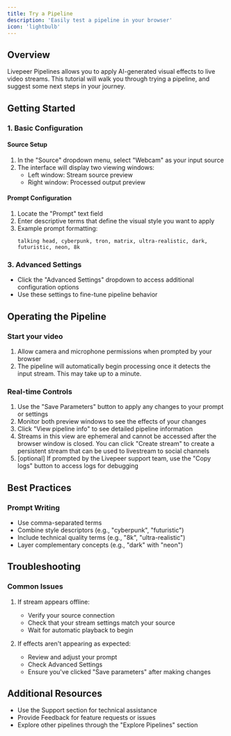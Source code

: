 ```yaml
---
title: Try a Pipeline
description: 'Easily test a pipeline in your browser'
icon: 'lightbulb'
---
```


## Overview
Livepeer Pipelines allows you to apply AI-generated visual effects to live video streams. This tutorial will walk you through trying a pipeline, and suggest some next steps in your journey.

## Getting Started

### 1. Basic Configuration

#### Source Setup
1. In the "Source" dropdown menu, select "Webcam" as your input source
2. The interface will display two viewing windows:
   - Left window: Stream source preview
   - Right window: Processed output preview

#### Prompt Configuration
1. Locate the "Prompt" text field
2. Enter descriptive terms that define the visual style you want to apply
3. Example prompt formatting:
   ```
   talking head, cyberpunk, tron, matrix, ultra-realistic, dark, futuristic, neon, 8k
   ```

### 3. Advanced Settings
- Click the "Advanced Settings" dropdown to access additional configuration options
- Use these settings to fine-tune pipeline behavior

## Operating the Pipeline

### Start your video
1. Allow camera and microphone permissions when prompted by your browser
2. The pipeline will automatically begin processing once it detects the input stream. This may take up to a minute.

### Real-time Controls
1. Use the "Save Parameters" button to apply any changes to your prompt or settings
2. Monitor both preview windows to see the effects of your changes
3. Click "View pipeline info" to see detailed pipeline information
4. Streams in this view are ephemeral and cannot be accessed after the browser window is closed. You can click "Create stream" to create a persistent stream that can be used to livestream to social channels
5. [optional] If prompted by the Livepeer support team, use the "Copy logs" button to access logs for debugging


## Best Practices

### Prompt Writing
- Use comma-separated terms
- Combine style descriptors (e.g., "cyberpunk", "futuristic")
- Include technical quality terms (e.g., "8k", "ultra-realistic")
- Layer complementary concepts (e.g., "dark" with "neon")

## Troubleshooting

### Common Issues
1. If stream appears offline:
   - Verify your source connection
   - Check that your stream settings match your source
   - Wait for automatic playback to begin

2. If effects aren't appearing as expected:
   - Review and adjust your prompt
   - Check Advanced Settings
   - Ensure you've clicked "Save parameters" after making changes

## Additional Resources
- Use the Support section for technical assistance
- Provide Feedback for feature requests or issues
- Explore other pipelines through the "Explore Pipelines" section